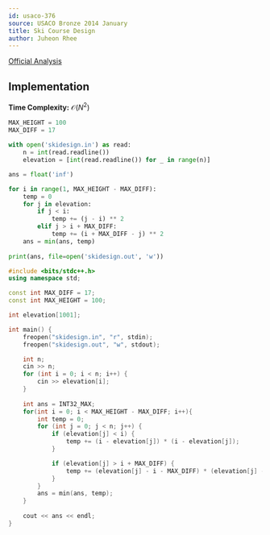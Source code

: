 ```yaml
---
id: usaco-376
source: USACO Bronze 2014 January
title: Ski Course Design
author: Juheon Rhee
---
```


[Official Analysis](http://www.usaco.org/current/data/sol_skidesign.html)

## Implementation

**Time Complexity:** $\mathcal{O}(N^2)$

<LanguageSection>

<PySection>

```python
MAX_HEIGHT = 100
MAX_DIFF = 17
	
with open('skidesign.in') as read:
	n = int(read.readline())
	elevation = [int(read.readline()) for _ in range(n)]

ans = float('inf')

for i in range(1, MAX_HEIGHT - MAX_DIFF):
	temp = 0
	for j in elevation:
		if j < i:
			temp += (j - i) ** 2
		elif j > i + MAX_DIFF:
			temp += (i + MAX_DIFF - j) ** 2
	ans = min(ans, temp)
    
print(ans, file=open('skidesign.out', 'w'))
```

</PySection>

<CPPSection>

```cpp
#include <bits/stdc++.h>
using namespace std;

const int MAX_DIFF = 17;
const int MAX_HEIGHT = 100;

int elevation[1001];

int main() {
	freopen("skidesign.in", "r", stdin);
	freopen("skidesign.out", "w", stdout);

	int n;
	cin >> n;
	for (int i = 0; i < n; i++) {
		cin >> elevation[i];
	}
	
	int ans = INT32_MAX;
	for(int i = 0; i < MAX_HEIGHT - MAX_DIFF; i++){
		int temp = 0;
		for (int j = 0; j < n; j++) {
			if (elevation[j] < i) {
				temp += (i - elevation[j]) * (i - elevation[j]);
			}

			if (elevation[j] > i + MAX_DIFF) {
				temp += (elevation[j] - i - MAX_DIFF) * (elevation[j] - i - MAX_DIFF);
			}
		}
		ans = min(ans, temp);
	}
	
	cout << ans << endl;
}
```

</CPPSection>

</LanguageSection>

